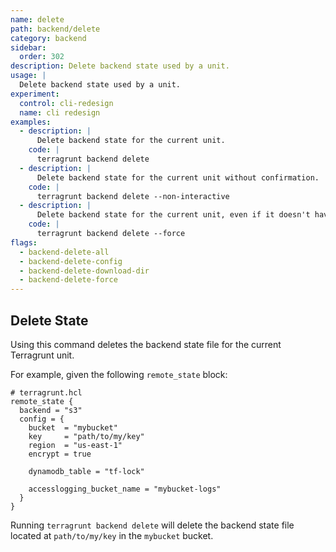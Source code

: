 ```yaml
---
name: delete
path: backend/delete
category: backend
sidebar:
  order: 302
description: Delete backend state used by a unit.
usage: |
  Delete backend state used by a unit.
experiment:
  control: cli-redesign
  name: cli redesign
examples:
  - description: |
      Delete backend state for the current unit.
    code: |
      terragrunt backend delete
  - description: |
      Delete backend state for the current unit without confirmation.
    code: |
      terragrunt backend delete --non-interactive
  - description: |
      Delete backend state for the current unit, even if it doesn't have versioning enabled.
    code: |
      terragrunt backend delete --force
flags:
  - backend-delete-all
  - backend-delete-config
  - backend-delete-download-dir
  - backend-delete-force
---
```


## Delete State

Using this command deletes the backend state file for the current Terragrunt unit.

For example, given the following `remote_state` block:

```hcl
# terragrunt.hcl
remote_state {
  backend = "s3"
  config = {
    bucket  = "mybucket"
    key     = "path/to/my/key"
    region  = "us-east-1"
    encrypt = true

    dynamodb_table = "tf-lock"

    accesslogging_bucket_name = "mybucket-logs"
  }
}
```

Running `terragrunt backend delete` will delete the backend state file located at `path/to/my/key` in the `mybucket` bucket.
